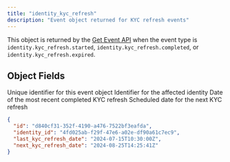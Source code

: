 ```yaml
---
title: "identity_kyc_refresh"
description: "Event object returned for KYC refresh events"
---
```


This object is returned by the [Get Event API](/api-reference/events/get-event) when the event type is `identity.kyc_refresh.started`, `identity.kyc_refresh.completed`, or `identity.kyc_refresh.expired`.

## Object Fields

<ResponseField name="id" type="string" required>
Unique identifier for this event object
</ResponseField>

<ResponseField name="identity_id" type="string" required>
Identifier for the affected identity
</ResponseField>

<ResponseField name="last_kyc_refresh_date" type="string">
Date of the most recent completed KYC refresh
</ResponseField>

<ResponseField name="next_kyc_refresh_date" type="string">
Scheduled date for the next KYC refresh
</ResponseField>

<ResponseExample>

```json Example
{
  "id": "d840cf31-352f-4190-a476-7522bf3eafda",
  "identity_id": "4fd025ab-f29f-47e6-a02e-df90a61c7ec9",
  "last_kyc_refresh_date": "2024-07-15T10:30:00Z",
  "next_kyc_refresh_date": "2024-08-25T14:25:41Z"
}
```

</ResponseExample>
